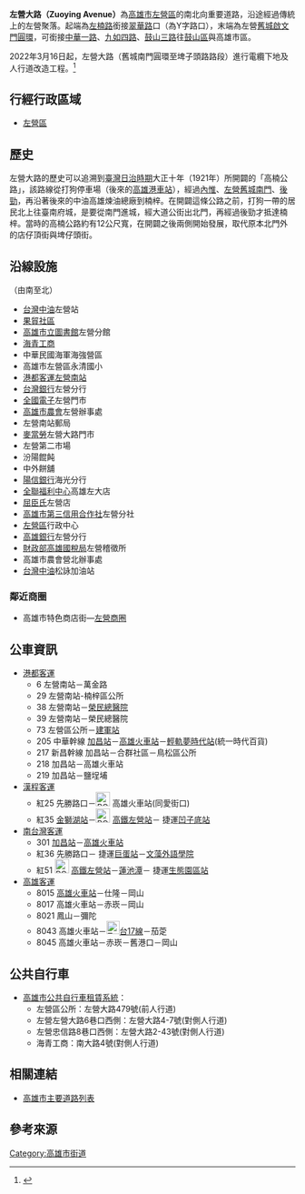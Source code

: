 {{Infobox Taiwan Road
|name=左營大路
|eng_name=Zuoying Avenue
|level=一般道路
|start=[[左楠路|左楠路]]、[[翠華路_(高雄市)|翠華路]]
|end=左營[[鳳山縣舊城南門|舊城啟文門圓環]]
|junction=[[海功路|海功路]]、[[菜公路|菜公路]]、[[實踐路_(高雄市)|實踐路]]、[[勝利路_(高雄市)|勝利路]]、[[中正路_(左營區)|中正路]]、[[必勝路|必勝路]]
|image=Zuoying Avenue in October 2019.jpg
|left= [[左楠路|左楠路]]
|right=[[中華路_(高雄市)|中華路]]
|leftdirection=N
|rightdirection=S
}}
'''左營大路（Zuoying Avenue）'''為[[高雄市|高雄市]][[左營區|左營區]]的南北向重要道路，沿途經過傳統上的左營聚落。起端為[[左楠路|左楠路]]銜接[[翠華路_(高雄市)|翠華路]]口（為Y字路口），末端為左營[[鳳山縣舊城南門|舊城啟文門圓環]]，可銜接[[中華路_(高雄市)|中華一路]]、[[九如路_(高雄市)|九如四路]]、[[鼓山三路|鼓山三路]]往[[鼓山區|鼓山區]]與高雄市區。

2022年3月16日起，左營大路（舊城南門圓環至埤子頭路路段）進行電纜下地及人行道改造工程。<ref>{{Cite web |url=https://news.ltn.com.tw/news/life/breakingnews/3807251 |title=左營大路電桿林立、纜線交錯 高市府過年後啟動改造工程 |access-date=2022-01-21 |archive-date=2022-01-21 |archive-url=https://web.archive.org/web/20220121040533/https://news.ltn.com.tw/news/life/breakingnews/3807251 |dead-url=no }}</ref>
== 行經行政區域 ==
* [[左營區|左營區]]

== 歷史 ==
左營大路的歷史可以追溯到[[臺灣日治時期|臺灣日治時期]]大正十年（1921年）所開闢的「高楠公路」，該路線從打狗停車場（後來的[[高雄港車站|高雄港車站]]），經過[[內惟|內惟]]、[[鳳山縣舊城南門|左營舊城南門]]、[[後勁|後勁]]，再沿著後來的中油高雄煉油總廠到楠梓{{r|杜|page=141}}。在開闢這條公路之前，打狗一帶的居民北上往臺南府城，是要從南門進城，經大道公街出北門，再經過後勁才抵達楠梓{{r|杜|page=142}}。當時的高楠公路約有12公尺寬，在開闢之後兩側開始發展，取代原本北門外的店仔頂街與埤仔頭街{{r|杜|page=142}}。
== 沿線設施 ==
（由南至北）
* [[台灣中油|台灣中油]]左營站
* [[果貿社區|果貿社區]]
* [[高雄市立圖書館|高雄市立圖書館]]左營分館
* [[高雄市立海青高級工商職業學校|海青工商]]
* 中華民國海軍海強營區
* 高雄市左營區永清國小
* [[港都客運|港都客運]][[左營南站|左營南站]]
* [[台灣銀行|台灣銀行]]左營分行
* [[全國電子|全國電子]]左營門市
* [[高雄市農會|高雄市農會]]左營辦事處
* 左營南站郵局
* [[麥當勞|麥當勞]]左營大路門市
* 左營第二市場
* 汾陽餛飩
* 中外餅舖
* [[陽信銀行|陽信銀行]]海光分行
* [[全聯福利中心|全聯福利中心]]高雄左大店
* [[屈臣氏|屈臣氏]]左營店
* [[高雄市第三信用合作社|高雄市第三信用合作社]]左營分社
* [[左營區|左營區]]行政中心
* [[高雄銀行|高雄銀行]]左營分行
* [[財政部高雄國稅局|財政部高雄國稅局]]左營稽徵所
* 高雄市農會營北辦事處
* [[台灣中油|台灣中油]]松詠加油站

=== 鄰近商圈 ===
* 高雄市特色商店街—[[左營商圈|左營商圈]]

== 公車資訊 ==
* [[港都客運|港都客運]]
** 6 左營南站－萬金路
** 29 左營南站-楠梓區公所
** 38 左營南站－[[高雄榮民總醫院|榮民總醫院]]
** 39 左營南站－榮民總醫院
** 73 左營區公所－[[建軍站|建軍站]]
** 205 中華幹線 [[加昌站_(公車)|加昌站]]－[[高雄火車站|高雄火車站]]－[[夢時代站|輕軌夢時代站]](統一時代百貨)
** 217 新昌幹線 加昌站－合群社區－鳥松區公所
** 218 加昌站－高雄火車站
** 219 加昌站－鹽埕埔
* [[漢程客運|漢程客運]]
** 紅25 先勝路口－[[File:ROC_Taiwan_Railways_Administration_Logo.svg|25px]]<!-- 注释出：[[File:Kaohsiung_Metro_Logo(Logo_Only).svg|25px]] -->高雄火車站(同愛街口)
** 紅35 [[金獅湖站|金獅湖站]]－[[File:ROC_Taiwan_Railways_Administration_Logo.svg|25px]]<!-- 注释出：[[File:Kaohsiung_Metro_Logo(Logo_Only).svg|25px]] --><!-- 注释出：[[File:THSR_no_text.svg|32px]] -->[[新左營車站|高鐵左營站]]－<!-- 注释出：[[File:Kaohsiung_Metro_Logo(Logo_Only).svg|25px]] -->捷運[[凹子底站|凹子底站]]
* [[南台灣客運|南台灣客運]]
** 301 [[加昌站_(公車)|加昌站]]－[[高雄火車站|高雄火車站]]
** 紅36 先勝路口－<!-- 注释出：[[File:Kaohsiung_Metro_Logo(Logo_Only).svg|23px]] -->捷運[[巨蛋站|巨蛋站]]－[[文藻外語學院|文藻外語學院]]
** 紅51 [[File:ROC_Taiwan_Railways_Administration_Logo.svg|25px]]<!-- 注释出：[[File:Kaohsiung_Metro_Logo(Logo_Only).svg|25px]] --><!-- 注释出：[[File:THSR_no_text.svg|32px]] -->[[新左營車站|高鐵左營站]]－[[蓮池潭|蓮池潭]]－<!-- 注释出：[[File:Kaohsiung_Metro_Logo(Logo_Only).svg|25px]] -->捷運[[生態園區站|生態園區站]]
* [[高雄客運|高雄客運]]
** 8015 [[高雄火車站|高雄火車站]]－仕隆－岡山
** 8017 高雄火車站－赤崁－岡山
** 8021 鳳山－彌陀
** 8043 高雄火車站－[[File:TW_PHW17.svg|23px]][[台17線|台17線]]－茄萣
** 8045 高雄火車站－赤崁－舊港口－岡山

== 公共自行車 ==
* [[高雄市公共自行車租賃系統|高雄市公共自行車租賃系統]]：
** 左營區公所：左營大路479號(前人行道)
** 左營左營大路6巷口西側：左營大路4-7號(對側人行道)
** 左營忠信路8巷口西側：左營大路2-43號(對側人行道)
** 海青工商：南大路4號(對側人行道)

== 相關連結 ==
* [[高雄市主要道路列表|高雄市主要道路列表]]

== 參考來源 ==

{{reflist|refs=
<ref name="杜">{{cite book|author=杜劍鋒 |title=《舊城滄桑──鳳山縣舊城建城180年懷舊》 |publisher=高雄市文獻委員會 |date=2006-09 |isbn=978-986-00-6680-7 }}</ref>

}}

{{高雄市重要道路}}


[[Category:高雄市街道|Category:高雄市街道]]